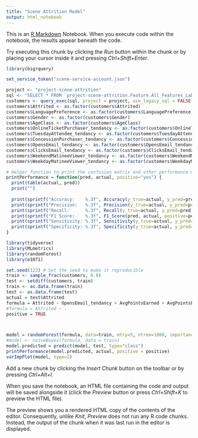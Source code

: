 ```yaml
---
title: "Scene Attrition Model"
output: html_notebook
---
```


This is an [R Markdown](http://rmarkdown.rstudio.com) Notebook. When you execute code within the notebook, the results appear beneath the code. 

Try executing this chunk by clicking the *Run* button within the chunk or by placing your cursor inside it and pressing *Ctrl+Shift+Enter*. 

```r
library(bigrquery)

set_service_token("scene-service-account.json")

project <- "project-scene-attrition"
sql <- "SELECT * FROM `project-scene-attrition.Feature.All_Features_Labeled`"
customers <- query_exec(sql, project = project, use_legacy_sql = FALSE)
customers$Attrited <- as.factor(customers$Attrited)
customers$LanguagePreference <- as.factor(customers$LanguagePreference)
customers$Gender <- as.factor(customers$Gender)
customers$AgeClass <- as.factor(customers$AgeClass)
customers$OnlineTicketPurchaser_tendancy <- as.factor(customers$OnlineTicketPurchaser_tendancy)
customers$TuesdayAttendee_tendancy <- as.factor(customers$TuesdayAttendee_tendancy)
customers$ConcessionPurchaser_tendancy <- as.factor(customers$ConcessionPurchaser_tendancy)
customers$OpensEmail_tendancy <- as.factor(customers$OpensEmail_tendancy)
customers$ClicksEmail_tendancy <- as.factor(customers$ClicksEmail_tendancy)
customers$WeekendMatineeViewer_tendancy <- as.factor(customers$WeekendMatineeViewer_tendancy)
customers$WeekdayMatineeViewer_tendancy <- as.factor(customers$WeekdayMatineeViewer_tendancy)

```
```r
# Helper function to print the confusion matrix and other performance metrics of the models.
printPerformance = function(pred, actual, positive="yes") {
  print(table(actual, pred))
  print("")
  
  print(sprintf("Accuracy:    %.3f", Accuracy(y_true=actual, y_pred=pred)))
  print(sprintf("Precision:   %.3f", Precision(y_true=actual, y_pred=pred, positive=positive)))
  print(sprintf("Recall:      %.3f", Recall(y_true=actual, y_pred=pred, positive=positive)))
  print(sprintf("F1 Score:    %.3f", F1_Score(pred, actual, positive=positive)))
  print(sprintf("Sensitivity: %.3f", Sensitivity(y_true=actual, y_pred=pred, positive=positive)))
  print(sprintf("Specificity: %.3f", Specificity(y_true=actual, y_pred=pred, positive=positive)))
}
```

```r
library(tidyverse)
library(MLmetrics)
library(randomForest)
library(e1071)

set.seed(123) # Set the seed to make it reproducible
train <- sample_frac(customers, 0.8)
test <- setdiff(customers, train)
train <- as.data.frame(train)
test <- as.data.frame(test)
actual = test$Attrited
formula = Attrited ~ OpensEmail_tendancy + AvgPointsEarned + AvgPointsEarnedPerMonth + AvgTxPurchaseAmountPerMonth  + OnlineTicketPurchaser_tendancy
#formula = Attrited ~ .
positive = TRUE



model = randomForest(formula, data=train, mtry=5, ntree=1000, importance=TRUE, sampsize=c("TRUE"=630,"FALSE"=630))
#model <- naiveBayes(formula, data = train)
model.predicted = predict(model, test, type="class") 
printPerformance(model.predicted, actual, positive = positive)
varImpPlot(model, type=2)

```

Add a new chunk by clicking the *Insert Chunk* button on the toolbar or by pressing *Ctrl+Alt+I*.

When you save the notebook, an HTML file containing the code and output will be saved alongside it (click the *Preview* button or press *Ctrl+Shift+K* to preview the HTML file).

The preview shows you a rendered HTML copy of the contents of the editor. Consequently, unlike *Knit*, *Preview* does not run any R code chunks. Instead, the output of the chunk when it was last run in the editor is displayed.
